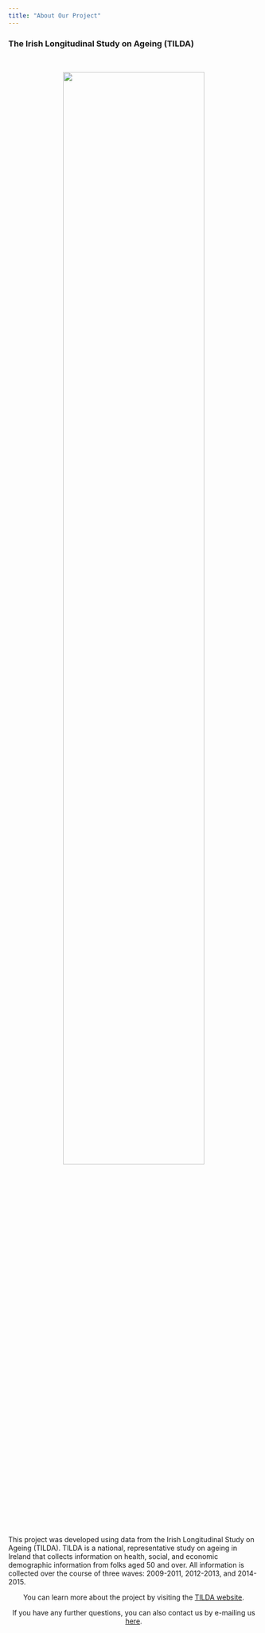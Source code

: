 ```yaml
---
title: "About Our Project"
---
```

### The Irish Longitudinal Study on Ageing (TILDA)

<br> 

<center>
<img src ="images/aging_image.png" style="width:75%">
</center> 

This project was developed using data from the Irish Longitudinal Study on Ageing (TILDA). TILDA  is a national, representative study on ageing in Ireland that collects information on health, social, and economic demographic information from folks aged 50 and over. All information is collected over the course of three waves: 2009-2011, 2012-2013, and 2014-2015. 

<center>
You can learn more about the project by visiting the [TILDA website](https://tilda.tcd.ie). 

If you have any further questions, you can also contact us by e-mailing us [here](mailto: <deg2163@cumc.columbia.edu, clc2229@cumc.columbia.edu, tj2383@cumc.columbia.edu>).
</center> 